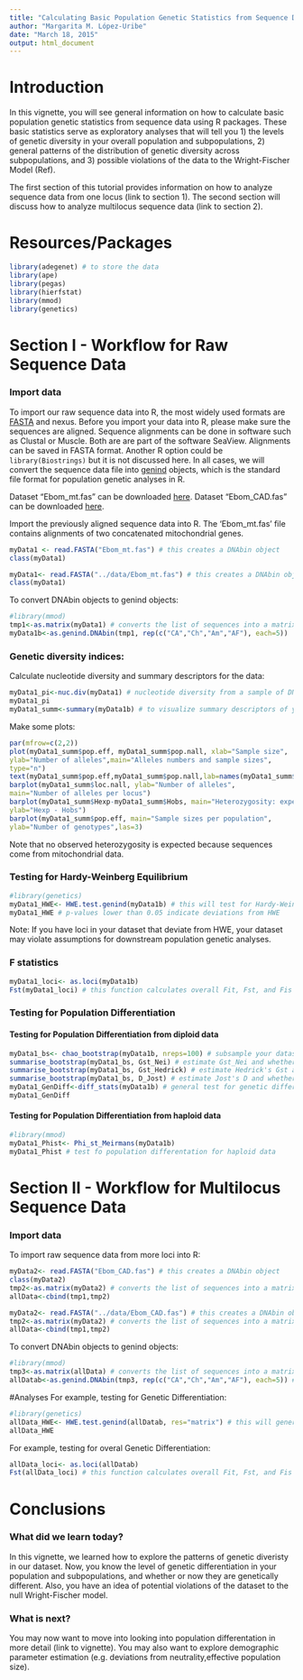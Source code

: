 ```yaml
---
title: "Calculating Basic Population Genetic Statistics from Sequence Data"
author: "Margarita M. López-Uribe"
date: "March 18, 2015"
output: html_document
---
```


Introduction
=========
In this vignette, you will see general information on how to calculate basic population genetic statistics from sequence data using R packages. These basic statistics serve as exploratory analyses that will tell you 1) the levels of genetic diversity in your overall population and subpopulations, 2) general patterns of the distribution of genetic diversity across subpopulations, and 3) possible violations of the data to the Wright-Fischer Model (Ref).

The first section of this tutorial provides information on how to analyze sequence data from one locus (link to section 1). The second section will discuss how to analyze multilocus sequence data (link to section 2).


Resources/Packages
=========
```r
library(adegenet) # to store the data
library(ape)
library(pegas)
library(hierfstat)
library(mmod)
library(genetics)
```

Section I - Workflow for Raw Sequence Data
========

### Import data
To import our raw sequence data into R, the most widely used formats are [FASTA](http://www.ncbi.nlm.nih.gov/BLAST/fasta.html) and nexus. Before you import your data into R, please make sure the sequences are aligned. Sequence alignments can be done in software such as Clustal or Muscle. Both are are part of the software SeaView. Alignments can be saved in FASTA format. Another R option could be `library(Biostrings)` but it is not discussed here. In all cases, we will convert the sequence data file into [genind](http://www.inside-r.org/packages/cran/adegenet/docs/.valid.genind) objects, which is the standard file format for population genetic analyses in R.

Dataset "Ebom_mt.fas" can be downloaded [here]().
Dataset "Ebom_CAD.fas" can be downloaded [here]().

Import the previously aligned sequence data into R.
The 'Ebom_mt.fas' file contains alignments of two concatenated mitochondrial genes. 
```r
myData1 <- read.FASTA("Ebom_mt.fas") # this creates a DNAbin object
class(myData1)
```

```r
myData1<- read.FASTA("../data/Ebom_mt.fas") # this creates a DNAbin object
class(myData1)
```

To convert DNAbin objects to genind objects:
```r
#library(mmod)
tmp1<-as.matrix(myData1) # converts the list of sequences into a matrix
myData1b<-as.genind.DNAbin(tmp1, rep(c("CA","Ch","Am","AF"), each=5))
```

### Genetic diversity indices:
Calculate nucleotide diversity and summary descriptors for the data:
```r
myData1_pi<-nuc.div(myData1) # nucleotide diversity from a sample of DNA sequences in DNAbin format
myData1_pi
myData1_summ<-summary(myData1b) # to visualize summary descriptors of your sequence data file
```
Make some plots:
```r
par(mfrow=c(2,2))
plot(myData1_summ$pop.eff, myData1_summ$pop.nall, xlab="Sample size",
ylab="Number of alleles",main="Alleles numbers and sample sizes",
type="n")
text(myData1_summ$pop.eff,myData1_summ$pop.nall,lab=names(myData1_summ$pop.eff))
barplot(myData1_summ$loc.nall, ylab="Number of alleles",
main="Number of alleles per locus")
barplot(myData1_summ$Hexp-myData1_summ$Hobs, main="Heterozygosity: expected-observed",
ylab="Hexp - Hobs")
barplot(myData1_summ$pop.eff, main="Sample sizes per population",
ylab="Number of genotypes",las=3)
```

Note that no observed heterozygosity is expected because sequences come from mitochondrial data.

### Testing for Hardy-Weinberg Equilibrium
```r
#library(genetics)
myData1_HWE<- HWE.test.genind(myData1b) # this will test for Hardy-Weingber equilibrium
myData1_HWE # p-values lower than 0.05 indicate deviations from HWE
```
Note: If you have loci in your dataset that deviate from HWE, your dataset may violate assumptions for downstream population genetic analyses.

### F statistics
```r
myData1_loci<- as.loci(myData1b) 
Fst(myData1_loci) # this function calculates overall Fit, Fst, and Fis of the dataset
```

### Testing for Population Differentiation

#### Testing for Population Differentiation from diploid data
```r
myData1_bs<- chao_bootstrap(myData1b, nreps=100) # subsample your dataset multiple times to estimate significance of genetic differentation statistics 
summarise_bootstrap(myData1_bs, Gst_Nei) # estimate Gst_Nei and whether or not it is significant
summarise_bootstrap(myData1_bs, Gst_Hedrick) # estimate Hedrick's Gst and whether or not it is significant
summarise_bootstrap(myData1_bs, D_Jost) # estimate Jost's D and whether or not it is significant
myData1_GenDiff<-diff_stats(myData1b) # general test for genetic differentiation per locus and across all subpopultions using Gst, Gst' and Jost D (estimated and based on the harmonic mean between loci)
myData1_GenDiff
```

#### Testing for Population Differentiation from haploid data
```r
#library(mmod)
myData1_Phist<- Phi_st_Meirmans(myData1b) 
myData1_Phist # test fo population differentation for haploid data
```



Section II - Workflow for Multilocus Sequence Data 
========
### Import data

To import raw sequence data from more loci into R:
```r
myData2<- read.FASTA("Ebom_CAD.fas") # this creates a DNAbin object
class(myData2)
tmp2<-as.matrix(myData2) # converts the list of sequences into a matrix
allData<-cbind(tmp1,tmp2)
```

```r
myData2<- read.FASTA("../data/Ebom_CAD.fas") # this creates a DNAbin object
tmp2<-as.matrix(myData2) # converts the list of sequences into a matrix
allData<-cbind(tmp1,tmp2)
```

To convert DNAbin objects to genind objects:
```r
#library(mmod)
tmp3<-as.matrix(allData) # converts the list of sequences into a matrix
allDatab<-as.genind.DNAbin(tmp3, rep(c("CA","Ch","Am","AF"), each=5)) #bins data from multiple loci into one DNAbin object - MAKE SURE SEQUENCES IN THE FASTA FILE HAVE THE SAME NAME
```

#Analyses
For example, testing for Genetic Differentiation:
```r
#library(genetics)
allData_HWE<- HWE.test.genind(allDatab, res="matrix") # this will generate a matrix of p-values for HWE
allData_HWE

```

For example, testing for overal Genetic Differentiation:
```r
allData_loci<- as.loci(allDatab) 
Fst(allData_loci) # this function calculates overall Fit, Fst, and Fis of the dataset
```

Conclusions
========

### What did we learn today?
In this vignette, we learned how to explore the patterns of genetic diveristy in our dataset. Now, you know the level of genetic differentiation in your population and subpopulations, and whether or now they are genetically different. Also, you have an idea of potential violations of the dataset to the null Wright-Fischer model. 

### What is next?
You may now want to move into looking into population differentation in more detail (link to vignette). You may also want to explore demographic parameter estimation (e.g. deviations from neutrality,effective population size).
